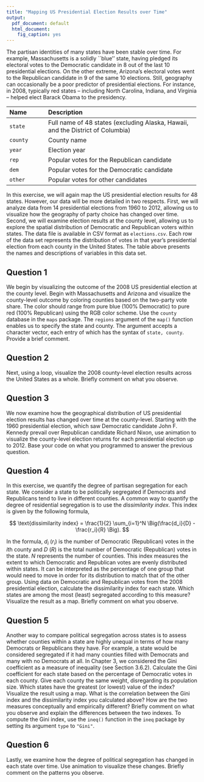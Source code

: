 ```yaml
---
title: "Mapping US Presidential Election Results over Time"
output:
  pdf_document: default
  html_document:
    fig_caption: yes
---
```


The partisan identities of many states have been stable over time. For example, Massachusetts is a solidly ``blue'' state, having pledged its electoral votes to the Democratic candidate in 8 out of the last 10 presidential elections. On the other extreme, Arizona's electoral votes went to the Republican candidate in 9 of the same 10 elections. Still, geography can occasionally be a poor predictor of presidential elections. For instance, in 2008, typically red states -- including North Carolina, Indiana, and Virginia -- helped elect Barack Obama to the presidency.

------------------------------------------------------------------------------------------------------
 Name                 Description
 -------------------- --------------------------------------------------------------------------------
 `state`              Full name of 48 states (excluding Alaska, Hawaii, and the District of Columbia)
 
 `county`             County name
 
 `year`               Election year
 
 `rep`                Popular votes for the Republican candidate
 
 `dem`                Popular votes for the Democratic candidate
 
 `other`              Popular votes for other candidates
 ------------------------------------------------------------------------------------------------------
 
In this exercise, we will again map the US presidential election results for 48 states. However, our data will be more detailed in two respects. First, we will analyze data from 14 presidential elections from 1960 to 2012, allowing us to visualize how the geography of party choice has changed over time. Second, we will examine election results at the county level, allowing us to explore the spatial distribution of Democratic and Republican voters within states.  The data file is available in CSV format as `elections.csv`. Each row of the data set represents the distribution of votes in that year's presidential election from each county in the United States. The table above presents the names and descriptions of variables in this data set.

## Question 1

We begin by visualizing the outcome of the 2008 US presidential election at the county level. Begin with Massachusetts and Arizona and visualize the county-level outcome by coloring counties based on the two-party vote share. The color should range from pure blue (100\% Democratic) to pure red (100\% Republican) using the RGB color scheme.  Use the `county` database in the `maps` package.  The `regions` argument of the `map()` function enables us to specify the state and county.  The argument accepts a character vector, each entry of which has the syntax of `state, county`. Provide a brief comment.

## Question 2

Next, using a loop, visualize the 2008 county-level election results across the United States as a whole. Briefly comment on what you observe.

## Question 3

We now examine how the geographical distribution of US presidential election results has changed over time at the county-level. Starting with the 1960 presidential election, which saw Democratic candidate John F. Kennedy prevail over Republican candidate Richard Nixon, use animation to visualize the county-level election returns for each presidential election up to 2012. Base your code on what you programmed to answer the previous question.

## Question 4

In this exercise, we quantify the degree of partisan segregation for each state. We consider a state to be politically segregated if Democrats and Republicans tend to live in different counties.  A common way to quantify the degree of residential segregation is to use the *dissimilarity index*.  This index is given by the following formula,

  $$
    \text{dissimilarity index} =  \frac{1}{2} \sum_{i=1}^N \Big(\frac{d_i}{D} - \frac{r_i}{R} \Big). 
  $$
  
In the formula, $d_i$ ($r_i$) is the number of Democratic (Republican) votes in the $i$th county and $D$ ($R$) is the total number of Democratic (Republican) votes in the state.  $N$ represents the number of counties. This index measures the extent to which Democratic and Republican votes are evenly distributed within states.  It can be interpreted as the percentage of one group that would need to move in order for its distribution to match that of the other group. Using data on Democratic and Republican votes from the 2008 presidential election, calculate the dissimilarity index for each state.  Which states are among the most (least) segregated according to this measure?  Visualize the result as a map. Briefly comment on what you observe.

## Question 5

Another way to compare political segregation across states is to assess whether counties within a state are highly unequal in terms of how many Democrats or Republicans they have. For example, a state would be considered segregated if it had many counties filled with Democrats and many with no Democrats at all. In Chapter 3, we considered the Gini coefficient as a measure of inequality (see Section 3.6.2). Calculate the Gini coefficient for each state based on the percentage of Democratic votes in each county. Give each county the same weight, disregarding its population size.  Which states have the greatest (or lowest) value of the index?  Visualize the result using a map.  What is the correlation between the Gini index and the dissimilarity index you calculated above? How are the two measures conceptually and empirically different?  Briefly comment on what you observe and explain the differences between the two indexes.  To compute the Gini index, use the `ineq()` function in the `ineq` package by setting its argument `type` to `"Gini"`.

## Question 6

Lastly, we examine how the degree of political segregation has changed in each state over time. Use animation to visualize these changes. Briefly comment on the patterns you observe.


